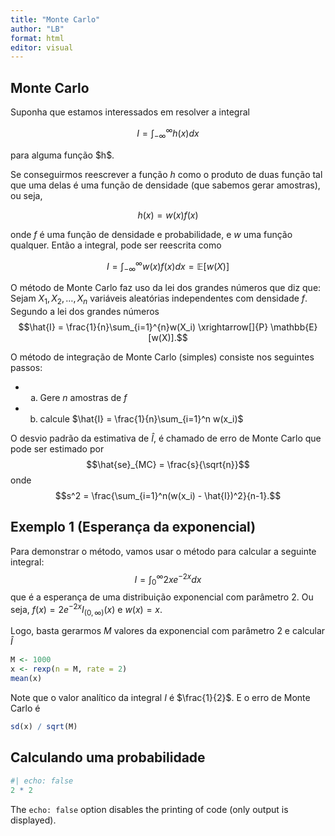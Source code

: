 ```yaml
---
title: "Monte Carlo"
author: "LB"
format: html
editor: visual
---
```


## Monte Carlo

Suponha que estamos interessados em resolver a integral

$$I = \int_{-\infty}^\infty h(x)dx$$

para alguma função \$h\$.

Se conseguirmos reescrever a função $h$ como o produto de duas função tal que uma delas é uma função de densidade (que sabemos gerar amostras), ou seja,

$$h(x) = w(x)f(x)$$

onde $f$ é uma função de densidade e probabilidade, e $w$ uma função qualquer. Então a integral, pode ser reescrita como

$$I = \int_{-\infty}^\infty w(x)f(x)dx = \mathbb{E}[w(X)]$$

O método de Monte Carlo faz uso da lei dos grandes números que diz que: Sejam $X_1,X_2,\ldots,X_n$ variáveis aleatórias independentes com densidade $f$. Segundo a lei dos grandes números $$\hat{I} = \frac{1}{n}\sum_{i=1}^{n}w(X_i) \xrightarrow[]{P} \mathbb{E}[w(X)].$$

O método de integração de Monte Carlo (simples) consiste nos seguintes passos:

  - a. Gere $n$ amostras de $f$
  - b. calcule $\hat{I} = \frac{1}{n}\sum_{i=1}^n w(x_i)$
  
O desvio padrão da estimativa de $\hat{I}$, é chamado de erro de Monte Carlo que pode ser estimado por
$$\hat{se}_{MC} = \frac{s}{\sqrt{n}}$$
onde 
  $$s^2 = \frac{\sum_{i=1}^n(w(x_i) - \hat{I})^2}{n-1}.$$


## Exemplo 1 (Esperança da exponencial)

Para demonstrar o método, vamos usar o método para calcular a seguinte integral:
$$I = \int_0^\infty 2x e^{-2x} dx$$
que é a esperança de uma distribuição exponencial com parâmetro 2. Ou seja, $f(x) = 2e^{-2x} I_{(0,\infty)}(x)$ e $w(x) = x$.

Logo, basta gerarmos $M$ valores da exponencial com parâmetro 2 e calcular $\hat{I}$

```r
M <- 1000
x <- rexp(n = M, rate = 2)
mean(x)
```
Note que o valor analítico da integral $I$ é $\frac{1}{2}$. E o erro de Monte Carlo é 
```r
sd(x) / sqrt(M)
```

## Calculando uma probabilidade


```r
#| echo: false
2 * 2
```

The `echo: false` option disables the printing of code (only output is displayed).

